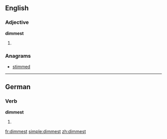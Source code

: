 ==English==

===Adjective===
'''dimmest'''

# {{superlative of|dim}}

===Anagrams===
* [[stimmed#English|stimmed]]

----

==German==

===Verb===
'''dimmest'''

# {{de-verb form of|dimmen|2|s|k1}}

[[fr:dimmest]]
[[simple:dimmest]]
[[zh:dimmest]]